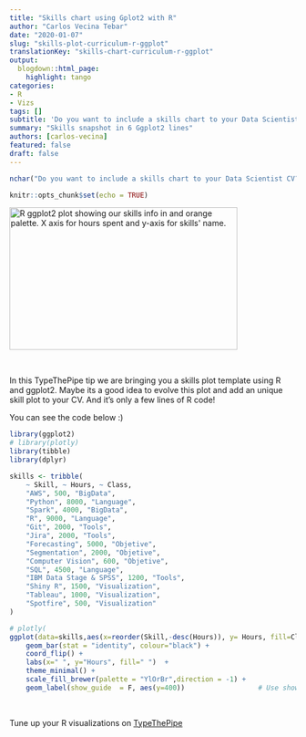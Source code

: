 ```yaml
---
title: "Skills chart using Gplot2 with R"
author: "Carlos Vecina Tebar"
date: "2020-01-07"
slug: "skills-plot-curriculum-r-ggplot"
translationKey: "skills-chart-curriculum-r-ggplot"
output:
  blogdown::html_page:
    highlight: tango
categories:
- R
- Vizs
tags: []
subtitle: 'Do you want to include a skills chart to your Data Scientist CV? We shoy you how to achieve it with a few line of R code and ggplot!'
summary: "Skills snapshot in 6 Ggplot2 lines"
authors: [carlos-vecina]
featured: false
draft: false
---
```


```r
nchar("Do you want to include a skills chart to your Data Scientist CV? We shoy you how to achieve it with a few line of R code and ggplot!")
```

```r
knitr::opts_chunk$set(echo = TRUE)
```

<img src="/en/vizs-and-tips/skills-plot-curriculum-r-ggplot/featured.png" height="250px" width="400px" alt="R ggplot2 plot showing our skills info in and orange palette. X axis for hours spent and y-axis for skills' name." />

<br>

In this TypeThePipe tip we are bringing you a skills plot template using R and ggplot2. Maybe its a good idea to evolve this plot and add an unique skill plot to your CV. And it's only a few lines of R code!

You can see the code below :)

```r
library(ggplot2)
# library(plotly)
library(tibble)
library(dplyr)

skills <- tribble(
    ~ Skill, ~ Hours, ~ Class,
    "AWS", 500, "BigData",
    "Python", 8000, "Language",
    "Spark", 4000, "BigData",
    "R", 9000, "Language",
    "Git", 2000, "Tools",
    "Jira", 2000, "Tools",
    "Forecasting", 5000, "Objetive",
    "Segmentation", 2000, "Objetive",
    "Computer Vision", 600, "Objetive",
    "SQL", 4500, "Language",
    "IBM Data Stage & SPSS", 1200, "Tools",
    "Shiny R", 1500, "Visualization",
    "Tableau", 1000, "Visualization",
    "Spotfire", 500, "Visualization"
) 
```


```r
# plotly(
ggplot(data=skills,aes(x=reorder(Skill,-desc(Hours)), y= Hours, fill=Class, label=paste0(Hours," h"))) + 
    geom_bar(stat = "identity", colour="black") +
    coord_flip() +
    labs(x=" ", y="Hours", fill=" ")  +
    theme_minimal() +
    scale_fill_brewer(palette = "YlOrBr",direction = -1) +
    geom_label(show_guide  = F, aes(y=400))                  # Use show_guide despite the warning

```

<br>

Tune up your R visualizations on [TypeThePipe](https://typethepipe.com)

<br>
